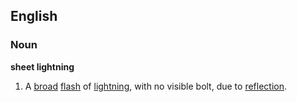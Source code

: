 ==English==

===Noun===

'''sheet lightning'''

# A [[broad]] [[flash]] of [[lightning]], with no visible bolt, due to [[reflection]].
